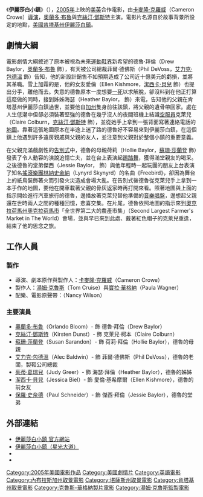 {{noteTA
|T=zh-hk:下一站…伊莉莎伯鎮; zh-tw:伊麗莎白小鎮; zh-cn:伊丽莎白镇;
|G1=Show
|1=zh-hk:下一站…伊莉莎伯鎮; zh-tw:伊麗莎白小鎮; zh-cn:伊丽莎白镇;}}
{{Infobox Film
|name        = 伊麗莎白小鎮
|image       = Elizabethtown Poster.jpg
|caption     = 《伊麗莎白小鎮》電影海報
|director    = [[卡麥隆·克羅威|卡麥隆·克羅威]]（Cameron Crowe）
|writer      = 卡麥隆·克羅威
|starring    = [[奧蘭多·布魯|奧蘭多·布魯]]<br>[[克絲汀·鄧斯特|克絲汀·鄧斯特]]<br />[[蘇珊·莎蘭登|蘇珊·莎蘭登]]<br />[[艾力·寶雲|艾力·寶雲]]
|music     = {{link-en|萳西·威爾森 (搖滾歌手)|Nancy Wilson (rock musician)|萳西·威爾森}}（Nancy Wilson）
|producer    = 卡麥隆·克羅威<br />[[湯姆·克魯斯|湯姆·克魯斯]]<br />{{link-en|寶拉·華格納|Paula Wagner}}（Paula Wagner）
|editing    = {{link-en|大衛·莫里茨|David Moritz}}（David Moritz）
|distributor = [[派拉蒙電影公司|派拉蒙電影公司]]
|studio     = [[克魯斯-華格納製片|克魯斯-華格納製片]]（Cruise/Wagner Productions）<br>[[乙烯基電影工作室|乙烯基電影工作室]]（Vinyl Films）
|budget     = 4千5百萬[[美元|美元]]
|gross   = 52,034,889美元
|released= [[2005年10月|2005年10月14日]] 
|runtime    = 123分鐘
|language = [[英語|英語]]
|imdb_id    = 0368709
|followed_by = 
|country    = [[英国电影|英国]]<br />[[美国电影|美国]]
}}
《'''伊麗莎白小鎮'''》（{{lang-en|Elizabethtown}}），[[2005年电影|2005年]]上映的[[美國電影|美]][[英國電影|英]]合作電影，由[[卡麥隆·克羅威|卡麥隆·克羅威]]（Cameron Crowe）[[導演|導演]]，[[奧蘭多·布魯|奧蘭多·布魯]]與[[克絲汀·鄧斯特|克絲汀·鄧斯特]]主演。電影片名源自於故事背景所設定的地點，[[美國|美國]][[肯塔基州|肯塔基州]][[伊莉莎白鎮_(肯塔基州)|伊麗莎白鎮]]。

==劇情大綱==

電影劇情大綱敘述了原本被視為未來[[運動鞋|運動鞋界]]新希望的德魯·拜倫（Drew Baylor，[[奧蘭多·布魯|奧蘭多·布魯]] 飾），有天被公司總裁菲爾·德佛斯（Phil DeVoss，[[艾力克·包德溫|艾力克·包德溫]] 飾）告知，他的新設計銷售不如預期造成了公司近十億美元的虧損，並將其革職。雪上加霜的是，他的女友愛倫（Ellen Kishmore，[[潔西卡·貝兒|潔西卡·貝兒]] 飾）也提出分手，離他而去。失意的德魯原本一度想要[[自殺|一死]]以求解脫，卻沒料到在他正打算這麼做的同時，接到姊姊海瑟（Heather Baylor，{{link-en|茱蒂·葛瑞爾|Judy Greer}} 飾）來電，告知他的父親在肯塔基州伊麗莎白鎮過世，並要他自[[加州|加州]]隻身前往該鎮，將父親的遺骨帶回家。處在人生低潮中但卻必須裝著堅強的德魯在幾乎沒人的夜間班機上結識[[空服員|空服員]]克萊兒（Claire Colburn，[[克絲汀·鄧斯特|克絲汀·鄧斯特]] 飾），並從她手上拿到一張背面寫著連絡電話的[[地圖|地圖]]。靠著這張地圖原本在半途上迷了路的德魯好不容易來到伊麗莎白鎮，在這個鎮上他遇到許多遠房親戚與父親的友人，並注意到父親對於整個小鎮的重要意義。

在父親充滿戲劇性的[[告別式|告別式]]中，德魯的母親荷莉（Hollie Baylor，[[蘇珊·莎蘭登|蘇珊·莎蘭登]] 飾）發表了令人動容的演說追憶亡夫，並在台上表演起[[踢踏舞|踢踏舞]]，獲得滿堂親友的喝采。之後德魯的堂弟傑西（Jessie Baylor，{{link-en|保羅·史奈德 (演員)|Paul Schneider (actor)|保羅·史奈德}} 飾）與他年輕時一起玩團的朋友上台表演了知名[[搖滾樂|搖滾樂團]][[林納史金納|林納史金納]]（Lynyrd Skynyrd）的名曲《Freebird》，卻因為舞台上的紙鳥裝飾著火而引發火災造成會場大亂。在告別式後德魯從克萊兒手上拿到一本手作的地圖，要他在開車載著父親的骨灰返家時再打開來看。照著地圖與上面的指示開始進行汽車旅行的德魯，邊播放著克萊兒替他準備的[[CD|音樂唱盤]]，邊想起父親還在世時兩人之間的種種回憶，悲喜交集。在片尾，德魯依照地圖的指示來到[[奧克拉荷馬州|奧克拉荷馬州]][[奧克拉荷馬市|奧克拉荷馬市]]「全世界第二大的農產市集」（Second Largest Farmer's Market in The World）會場，並與早已來到此處、戴著紅色帽子的克萊兒重逢，結束了他的思念之旅。

==工作人員==
===製作===
* 導演、劇本原作與製作人：[[卡麥隆·克羅威|卡麥隆·克羅威]]（Cameron Crowe）
* 製作人：[[湯姆·克魯斯|湯姆·克魯斯]]（Tom Cruise）與[[寶拉·華格納|寶拉·華格納]]（Paula Wagner）
* 配樂、電影原聲帶：{{link-en|萳西·威爾森 (搖滾歌手)|Nancy Wilson (rock musician)|萳西·威爾森}}（Nancy Wilson）

===主要演員===
* [[奧蘭多·布魯|奧蘭多·布魯]]（Orlando Bloom）- 飾 德魯·拜倫（Drew Baylor）
* [[克絲汀·鄧斯特|克絲汀·鄧斯特]]（Kirsten Dunst）- 飾 克萊兒·柯本（Claire Colburn）
* [[蘇珊·莎蘭登|蘇珊·莎蘭登]]（Susan Sarandon）- 飾 荷莉·拜倫（Hollie Baylor），德魯的母親
* [[艾力克·包德溫|艾力克·包德溫]]（Alec Baldwin）- 飾 菲爾·德佛斯（Phil DeVoss），德魯的老闆，製鞋公司總裁
* [[茱蒂·葛瑞兒|茱蒂·葛瑞兒]]（Judy Greer）- 飾 海瑟·拜倫（Heather Baylor），德魯的姊姊
* [[潔西卡·貝兒|潔西卡·貝兒]]（Jessica Biel）- 飾 愛倫·基希摩爾（Ellen Kishmore），德魯的前女友
* [[保羅·史奈德|保羅·史奈德]]（Paul Schneider）- 飾 傑西·拜倫（Jessie Baylor），德魯的堂弟

==外部連結==
* [http://www.elizabethtown.com/ 伊麗莎白小鎮 官方網站] {{Wayback|url=http://www.elizabethtown.com/ |date=20120616044617 }} {{en}}
* [http://movie.starblvd.net/cgi-bin/movie/euccns?/film/2005/Elizabethtown/Elizabethtown.html 伊麗莎白小鎮（星光大道）] {{dead link|date=2017年11月 |bot=InternetArchiveBot |fix-attempted=yes }}{{zh-tw}}
* {{imdb title|0368709}}
* {{douban|1419933}}

{{卡梅伦·克罗电影作品}}
{{湯姆·克魯斯}}
{{DEFAULTSORT:Elizabethtown}}

[[Category:2005年美國電影作品|Category:2005年美國電影作品]]
[[Category:美國劇情片|Category:美國劇情片]]
[[Category:英語電影|Category:英語電影]]
[[Category:內布拉斯加州取景電影|Category:內布拉斯加州取景電影]]
[[Category:堪薩斯州取景電影|Category:堪薩斯州取景電影]]
[[Category:肯塔基州取景電影|Category:肯塔基州取景電影]]
[[Category:克魯斯-華格納製片電影|Category:克魯斯-華格納製片電影]]
[[Category:湯姆·克魯斯監製電影|Category:湯姆·克魯斯監製電影]]